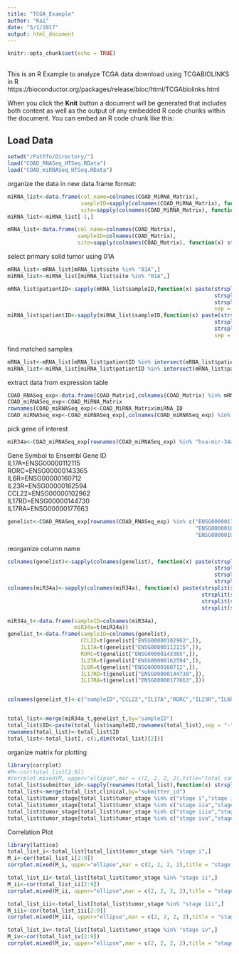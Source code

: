 ```yaml
---
title: "TCGA_Example"
author: "Kai"
date: "5/1/2017"
output: html_document
---
```


```r
knitr::opts_chunk$set(echo = TRUE)
```

## 

This is an R Example to analyze TCGA data download using TCGABIOLINKS in R https://bioconductor.org/packages/release/bioc/html/TCGAbiolinks.html

When you click the **Knit** button a document will be generated that includes both content as well as the output of any embedded R code chunks within the document. You can embed an R code chunk like this:

## Load Data
```r
setwd("/PathTo/Directory/")
load("COAD_RNASeq_HTSeq.RData")
load("COAD_miRNASeq_HTSeq.RData")
```
organize the data in new data.frame format:
```r
miRNA_list<-data.frame(col_name=colnames(COAD_MiRNA_Matrix),
                       sampleID=sapply(colnames(COAD_MiRNA_Matrix), function(x) strsplit(x,"_")[[1]][3]),
                       site=sapply(colnames(COAD_MiRNA_Matrix), function(x) strsplit(x,"-")[[1]][4]))
miRNA_list<-miRNA_list[-1,]

mRNA_list<-data.frame(col_name=colnames(COAD_Matrix),
                      sampleID=colnames(COAD_Matrix),
                      site=sapply(colnames(COAD_Matrix), function(x) strsplit(x,"-")[[1]][4]))
```
select primary solid tumor using 01A 
```r
mRNA_list<-mRNA_list[mRNA_list$site %in% "01A",]
miRNA_list<-miRNA_list[miRNA_list$site %in% "01A",]

mRNA_list$patientID<-sapply(mRNA_list$sampleID,function(x) paste(strsplit(as.character(x),"-")[[1]][1],
                                                                 strsplit(as.character(x),"-")[[1]][2],
                                                                 strsplit(as.character(x),"-")[[1]][3],
                                                                 sep = "-"))
miRNA_list$patientID<-sapply(miRNA_list$sampleID,function(x) paste(strsplit(as.character(x),"-")[[1]][1],
                                                                 strsplit(as.character(x),"-")[[1]][2],
                                                                 strsplit(as.character(x),"-")[[1]][3],
                                                                 sep = "-"))
```
find matched samples
```r
mRNA_list<-mRNA_list[mRNA_list$patientID %in% intersect(mRNA_list$patientID,miRNA_list$patientID),]
miRNA_list<-miRNA_list[miRNA_list$patientID %in% intersect(mRNA_list$patientID,miRNA_list$patientID),]
```
extract data from expression table
```r
COAD_RNASeq_exp<-data.frame(COAD_Matrix[,colnames(COAD_Matrix) %in% mRNA_list$col_name])
COAD_miRNASeq_exp<-COAD_MiRNA_Matrix
rownames(COAD_miRNASeq_exp)<-COAD_MiRNA_Matrix$miRNA_ID
COAD_miRNASeq_exp<-COAD_miRNASeq_exp[,colnames(COAD_miRNASeq_exp) %in% miRNA_list$col_name]
```
pick gene of interest
```r
miR34a<-COAD_miRNASeq_exp[rownames(COAD_miRNASeq_exp) %in% "hsa-mir-34a",]
```
Gene Symbol	to Ensembl Gene ID  
IL17A=ENSG00000112115  
RORC=ENSG00000143365  
IL6R=ENSG00000160712  
IL23R=ENSG00000162594  
CCL22=ENSG00000102962  
IL17RD=ENSG00000144730  
IL17RA=ENSG00000177663  
```r
genelist<-COAD_RNASeq_exp[rownames(COAD_RNASeq_exp) %in% c("ENSG00000112115","ENSG00000143365",
                                                           "ENSG00000160712","ENSG00000162594",
                                                           "ENSG00000102962","ENSG00000144730","ENSG00000177663"),]
```
reorganize column name
```r
colnames(genelist)<-sapply(colnames(genelist), function(x) paste(strsplit(x,"[.]")[[1]][1],
                                                                 strsplit(x,"[.]")[[1]][2],
                                                                 strsplit(x,"[.]")[[1]][3],
                                                                 strsplit(x,"[.]")[[1]][4],sep = "-"))
colnames(miR34a)<-sapply(colnames(miR34a), function(x) paste(strsplit(strsplit(x,"_")[[1]][3],"-")[[1]][1],
                                                             strsplit(strsplit(x,"_")[[1]][3],"-")[[1]][2],
                                                             strsplit(strsplit(x,"_")[[1]][3],"-")[[1]][3],
                                                             strsplit(strsplit(x,"_")[[1]][3],"-")[[1]][4],sep = "-"))

miR34a_t<-data.frame(sampleID=colnames(miR34a),
                     miR34a=t(miR34a))
genelist_t<-data.frame(sampleID=colnames(genelist),
                       CCL22=t(genelist["ENSG00000102962",]),
                       IL17A=t(genelist["ENSG00000112115",]),
                       RORC=t(genelist["ENSG00000143365",]),
                       IL23R=t(genelist["ENSG00000162594",]),
                       IL6R=t(genelist["ENSG00000160712",]),
                       IL17RD=t(genelist["ENSG00000144730",]),
                       IL17RA=t(genelist["ENSG00000177663",]))


colnames(genelist_t)<-c("sampleID","CCL22","IL17A","RORC","IL23R","IL6R","IL17RD","IL17RA")


total_list<-merge(miR34a_t,genelist_t,by="sampleID")
total_list$ID<-paste(total_list$sampleID,rownames(total_list),sep = "-")
rownames(total_list)<-total_list$ID
total_list<-total_list[,-c(1,dim(total_list)[2])]
```
organize matrix for plotting
```r
library(corrplot)
#M<-cor(total_list[2:9])
#corrplot.mixed(M, upper="ellipse",mar = c(2, 2, 2, 2),title="total samples")
total_list$submitter_id<-sapply(rownames(total_list),function(x) strsplit(x,"-01")[[1]][1])
total_list<-merge(total_list,clinical,by="submitter_id")
total_list$tumor_stage[total_list$tumor_stage %in% c("stage i","stage ia")]<-"stage i"
total_list$tumor_stage[total_list$tumor_stage %in% c("stage iia","stage iib","stage ii","stage iic")]<-"stage ii"
total_list$tumor_stage[total_list$tumor_stage %in% c("stage iiia","stage iiib","stage iiic","stage iii")]<-"stage iii"
total_list$tumor_stage[total_list$tumor_stage %in% c("stage iva","stage ivb","stage iv")]<-"stage iv"
```
Correlation Plot
```r
library(lattice)
total_list_i<-total_list[total_list$tumor_stage %in% "stage i",]
M_i<-cor(total_list_i[2:9])
corrplot.mixed(M_i, upper="ellipse",mar = c(2, 2, 2, 2),title = "stage I")

total_list_ii<-total_list[total_list$tumor_stage %in% "stage ii",]
M_ii<-cor(total_list_ii[2:9])
corrplot.mixed(M_ii, upper="ellipse",mar = c(2, 2, 2, 2),title = "stage II")

total_list_iii<-total_list[total_list$tumor_stage %in% "stage iii",]
M_iii<-cor(total_list_iii[2:9])
corrplot.mixed(M_iii, upper="ellipse",mar = c(2, 2, 2, 2),title = "stage III")

total_list_iv<-total_list[total_list$tumor_stage %in% "stage iv",]
M_iv<-cor(total_list_iv[2:9])
corrplot.mixed(M_iv, upper="ellipse",mar = c(2, 2, 2, 2),title = "stage IV")
```
